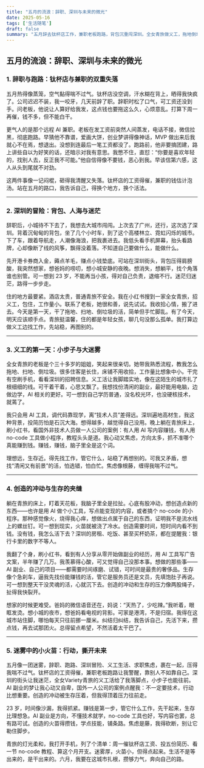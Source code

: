 ```yaml
---
title: "五月的流浪：辞职、深圳与未来的微光"
date: 2025-05-16
tags: ['生活随笔']
draft: false
summary: "五月辞去钛杯店工作，兼职老板跑路，背包沉重闯深圳。全女青旅做义工，拖地倒垃圾，边干边找工作。渴望创造 AI 副业却困于生存压力，赚钱第一，理想暂搁，我得行动，点亮迷雾中的路。"
---
```


## 五月的流浪：辞职、深圳与未来的微光

### 1. 辞职与跑路：钛杯店与兼职的双重失落

五月热得像蒸笼，空气黏得喘不过气。钛杯店没空调，汗水糊在背上，晒得我快疯了。公司迟迟不装，我一咬牙，几天前辞了职。辞职时松了口气，可工资还没到手。问老板，他说让人算好给我发，这点钱也要拖这么久，心烦意乱。打算下周一再催，钱不多，但不能白干。

更气人的是那个远程 AI 兼职。老板在发工资前突然人间蒸发，电话不接，微信拉黑，彻底跑路。早猜他不靠谱，爱画大饼，创业梦讲得像神话，MVP 做出来后我就心不在焉，想退出。没想到连最后一笔工资都没了。跑路前，他非要搞团建，路上讲些自以为好笑的话，还暗示对我有意思。我憋不住，直怼：“你要是喜欢年轻的，找别人去，反正我不可能。”他自信得像不要钱，恶心到我。早该信第六感，这人从头到尾就不对劲。

这两件事像一记闷棍，砸得我清醒又失落。钛杯店的工资得催，兼职的钱估计泡汤。站在五月的路口，我告诉自己，得换个地方，换个活法。

---

### 2. 深圳的冒险：背包、人海与迷茫

辞职后，小城待不下去了，我想去大城市闯闯。上次去了广州，还行，这次选了深圳。背着沉甸甸的背包，坐了几个小时车，到了这个高楼林立、霓虹闪烁的城市。下了车，跟着导航走，人潮像海浪，把我裹进去。我低头看手机屏幕，抬头看路牌，心却像断了线的风筝，飘得没着落。不知道自己要做什么，能做什么。

先开港卡券商入金，薅点羊毛，赚点小钱垫底。可站在深圳街头，背包压得肩膀酸，我突然想家，想爸妈的唠叨，想小城安静的夜晚。想消失，想躺平，找个角落谁也别管。可一想到 23 岁，不能再当小孩，得对自己负责，退缩不行。迷茫归迷茫，路得一步步走。

住的地方最要紧。酒店太贵，普通青旅不安全。我在小红书搜到一家全女青旅，招义工，包住，工作量小。联系了老板，她很和善，说先试试。我收拾心情，搬了进去。今天是第一天，干了拖地、扫地、倒垃圾的活，简单但手忙脚乱。有了今天，明天应该顺手点。青旅挺温馨，住的都是年轻女孩，聊几句没那么孤单。我打算边做义工边找工作，先站稳，再图别的。

---

### 3. 义工的第一天：小步子与大迷雾

全女青旅的老板是个三十多岁的姐姐，笑起来很亲切。她带我熟悉流程，教我怎么拖地、扫地、倒垃圾。很多住客是长住，床铺不用收拾，工作量比想象中小。干完有空刷手机，看看深圳的招聘信息。义工活让我脚踏实地，像在这陌生的城市扎了根细细的线。可干着干着，心思又飘了。我想找份清闲的副业，最好能用电脑，边做边学，AI 相关的更好。可一想到自己学历普通，没名校光环，也没硬核技术，就蔫了。

我只会用 AI 工具，调代码靠现学，离“技术人员”差得远。深圳遍地高材生，我这种背景，投简历怕是石沉大海。想得越多，越觉得自己没用。晚上躺在青旅床上，刷小红书，看国外非技术人员做一人公司的案例：有人用 AI 写内容赚钱，有人用 no-code 工具做小程序，教程头头是道。我心动又焦虑，方向太多，抓不准哪个真能赚到钱。赚钱，赚钱，脑子里全是这个词。

理想远，生存近。得先找工作，管它什么，站稳了再想别的。可我又矛盾，想找“清闲又有前景”的活，怕选错，怕白忙。焦虑像根藤，缠得我喘不过气。

---

### 4. 创造的冲动与生存的夹缝

躺在青旅的床上，盯着天花板，我脑子里全是拉扯。心底有股冲动，想创造点新的东西——也许是用 AI 做个小工具，写点能变现的内容，或者搞个 no-code 的小程序。那种感觉像火，烧得我心痒，想做出点属于自己的东西，证明我不是流水线上的螺丝钉。可一想到现实，火苗就被浇了冷水。创造需要时间，短时间内看不到钱。没有钱，我怎么活下去？深圳的房租、吃饭、甚至买杯奶茶，都在提醒我：银行卡里的数字不等人。

我翻了个身，刷小红书，看到有人分享从零开始做副业的经历，用 AI 工具写广告文案，半年赚了几万。我羡慕得心酸，可又觉得自己没那本事。想做的那些事——AI 副业、自己的项目——都需要时间琢磨、试错，可时间是最贵的奢侈品。生存像个急刹车，逼我先找份能赚钱的活，管它是服务员还是文员，先填饱肚子再说。可一想到整天干没灵魂的活，心就沉下去。创造的冲动和生存的压力像两股绳子，扯得我快裂开。

想家的时候更难受。爸妈的微信语音还在，妈说：“天热了，少吃辣。”我听着，眼眶发烫。想小城的夜市，想爸妈看电视的背影。可家是港湾，不是归宿。我得在这城市站住脚，哪怕每天只往前挪一厘米。纠结归纠结，我告诉自己，先活下来，攒点钱，再去试那团火。总得留点希望，不然活着太干巴了。

---

### 5. 迷雾中的小火苗：行动，撕开未来

五月像一团迷雾，辞职、跑路、深圳冒险、义工生活、求职焦虑，裹在一起，压得我喘不过气。钛杯店的工资得催，兼职老板跑路让我警醒，靠别人不如靠自己。深圳的街头让我迷茫，全女Variety青旅的义工活给了我落脚点，小步子也能往前。AI 副业的梦让我心动又自卑，国外一人公司的案例点醒我：不一定要技术，行动比想重要。创造的冲动被生存压着，但我得顶着压力往前走。

23 岁，时间像沙漏，我得抓紧。赚钱是第一步，管它什么工作，先干起来，生存比理想急。AI 副业是方向，不懂技术就学，no-code 工具也好，写内容也罢，总有路可试。创造的火苗得攒钱，学点技能，铺条路。焦虑是藤，我得砍断，别让它勒住脚步。

青旅的灯光柔和，我打开手机，列了个清单：周一催钛杯店工资、投五份简历、看一节 no-code 教程、算这个月开支。迷雾厚，火苗小，但得点起来。生活不是等出来的，是干出来的。六月，我要在这城市扎根，攒够力气，奔向自己的路。

